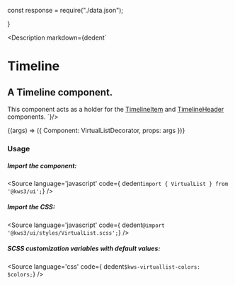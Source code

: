 const response = require("./data.json");

}

<Version />

<Meta
  title="Helpers/VirtualList"
  component={VirtualList}
  args={args}
  argTypes={{}}
/>

<Description markdown={dedent`
# Timeline
## A Timeline component.
This component acts as a holder for the <a href="/docs/helpers-timeline-timelineitem--timeline-item">TimelineItem</a> and <a href="/docs/helpers-timeline-timelineheader--timeline-header">TimelineHeader</a> components.
`}/>

<Canvas>
  <Story
  name="VirtualList"
  args={args}
  >
  {(args) => ({
    Component: VirtualListDecorator,
    props: args
  })}
  </Story>
</Canvas>

<ArgsTable story="VirtualList" />


### Usage
##### Import the component:
<Source
  language='javascript'
  code={ dedent`import { VirtualList } from '@kws3/ui';`}
/>

##### Import the CSS:
<Source
  language='javascript'
  code={ dedent`@import '@kws3/ui/styles/VirtualList.scss';`}
/>

##### SCSS customization variables with default values:
<Source
  language='css'
  code={ dedent`
    $kws-virtuallist-colors: $colors;
  `}
/>
